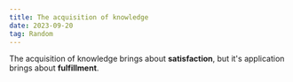 ```yaml
---
title: The acquisition of knowledge
date: 2023-09-20
tag: Random
---
```


The acquisition of knowledge brings about **satisfaction**, but it's application
brings about **fulfillment**.
